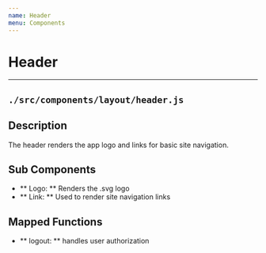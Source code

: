 ```yaml
---
name: Header
menu: Components
---
```


# Header
---
## ```./src/components/layout/header.js```
## Description
The header renders the app logo and links for basic site navigation.

## Sub Components
- ** Logo: ** Renders the .svg logo
- ** Link: ** Used to render site navigation links

## Mapped Functions
- ** logout: ** handles user authorization